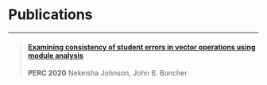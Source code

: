 # Publications

---

> #### [Examining consistency of student errors in vector operations using module analysis](/publications/PERC2020)
>
> **PERC 2020** Nekeisha Johnson, John B. Buncher
